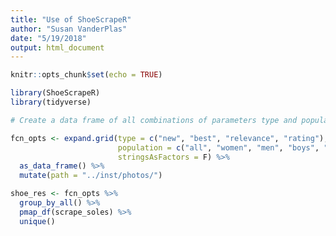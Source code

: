 ```yaml
---
title: "Use of ShoeScrapeR"
author: "Susan VanderPlas"
date: "5/19/2018"
output: html_document
---
```


```r
knitr::opts_chunk$set(echo = TRUE)
```


```r
library(ShoeScrapeR)
library(tidyverse)

# Create a data frame of all combinations of parameters type and population

fcn_opts <- expand.grid(type = c("new", "best", "relevance", "rating"),
                        population = c("all", "women", "men", "boys", "girls"),
                        stringsAsFactors = F) %>%
  as_data_frame() %>%
  mutate(path = "../inst/photos/")

shoe_res <- fcn_opts %>%
  group_by_all() %>%
  pmap_df(scrape_soles) %>%
  unique()

```
